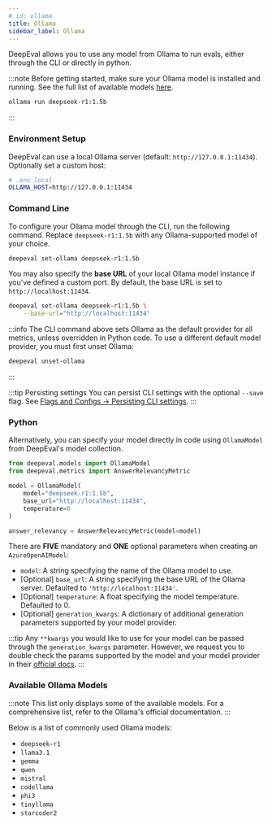 ```yaml
---
# id: ollama
title: Ollama
sidebar_label: Ollama
---
```


DeepEval allows you to use any model from Ollama to run evals, either through the CLI or directly in python.

:::note
Before getting started, make sure your Ollama model is installed and running. See the full list of available models [here](https://ollama.com/search).

```bash
ollama run deepseek-r1:1.5b
```

:::

### Environment Setup
DeepEval can use a local Ollama server (default: `http://127.0.0.1:11434`).
Optionally set a custom host:

```bash
# .env.local
OLLAMA_HOST=http://127.0.0.1:11434
```

### Command Line

To configure your Ollama model through the CLI, run the following command. Replace `deepseek-r1:1.5b` with any Ollama-supported model of your choice.

```bash
deepeval set-ollama deepseek-r1:1.5b
```

You may also specify the **base URL** of your local Ollama model instance if you've defined a custom port. By default, the base URL is set to `http://localhost:11434`.

```bash
deepeval set-ollama deepseek-r1:1.5b \
    --base-url="http://localhost:11434"
```

:::info
The CLI command above sets Ollama as the default provider for all metrics, unless overridden in Python code. To use a different default model provider, you must first unset Ollama:

```bash
deepeval unset-ollama
```

:::

:::tip Persisting settings
You can persist CLI settings with the optional `--save` flag.
See [Flags and Configs -> Persisting CLI settings](/docs/evaluation-flags-and-configs#persisting-cli-settings-with---save).
:::

### Python

Alternatively, you can specify your model directly in code using `OllamaModel` from DeepEval's model collection.

```python
from deepeval.models import OllamaModel
from deepeval.metrics import AnswerRelevancyMetric

model = OllamaModel(
    model="deepseek-r1:1.5b",
    base_url="http://localhost:11434",
    temperature=0
)

answer_relevancy = AnswerRelevancyMetric(model=model)
```

There are **FIVE** mandatory and **ONE** optional parameters when creating an `AzureOpenAIModel`:

- `model`: A string specifying the name of the Ollama model to use.
- [Optional] `base_url`: A string specifying the base URL of the Ollama server. Defaulted to `'http://localhost:11434'`.
- [Optional] `temperature`: A float specifying the model temperature. Defaulted to 0.
- [Optional] `generation_kwargs`: A dictionary of additional generation parameters supported by your model provider.

:::tip
Any `**kwargs` you would like to use for your model can be passed through the `generation_kwargs` parameter. However, we request you to double check the params supported by the model and your model provider in their [official docs](https://ollama.readthedocs.io/en/api/#parameters).
:::

### Available Ollama Models

:::note
This list only displays some of the available models. For a comprehensive list, refer to the Ollama's official documentation.
:::

Below is a list of commonly used Ollama models:

- `deepseek-r1`
- `llama3.1`
- `gemma`
- `qwen`
- `mistral`
- `codellama`
- `phi3`
- `tinyllama`
- `starcoder2`
